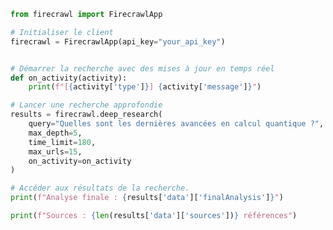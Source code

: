 ```python Python
from firecrawl import FirecrawlApp

# Initialiser le client
firecrawl = FirecrawlApp(api_key="your_api_key")


# Démarrer la recherche avec des mises à jour en temps réel
def on_activity(activity):
    print(f"[{activity['type']}] {activity['message']}")

# Lancer une recherche approfondie
results = firecrawl.deep_research(
    query="Quelles sont les dernières avancées en calcul quantique ?",
    max_depth=5,
    time_limit=180,
    max_urls=15,
    on_activity=on_activity
)

# Accéder aux résultats de la recherche.
print(f"Analyse finale : {results['data']['finalAnalysis']}")

print(f"Sources : {len(results['data']['sources'])} références")


```
